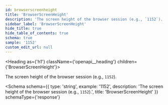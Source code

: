 ```yaml
---
id: browserscreenheight
title: 'BrowserScreenHeight'
description: 'The screen height of the browser session (e.g., `1152`).'
sidebar_label: 'BrowserScreenHeight'
hide_title: true
hide_table_of_contents: true
schema: true
sample: '1152'
custom_edit_url: null
---
```



<Heading as={'h1'} className={'openapi__heading'} children={'BrowserScreenHeight'}></Heading>

The screen height of the browser session (e.g., `1152`).

<Schema
  schema={{
    type: 'string',
    example: '1152',
    description: 'The screen height of the browser session (e.g., `1152`).',
    title: 'BrowserScreenHeight'
  }}
  schemaType={'response'}
></Schema>

